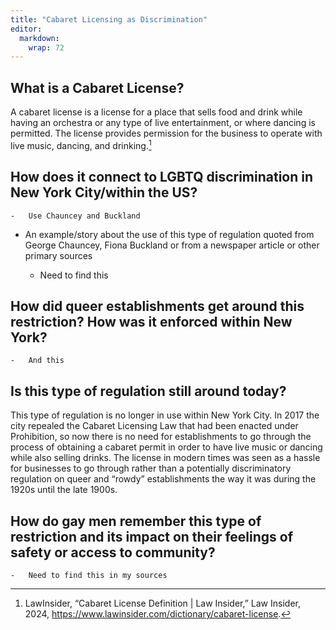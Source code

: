 ```yaml
---
title: "Cabaret Licensing as Discrimination"
editor: 
  markdown: 
    wrap: 72
---
```


## What is a Cabaret License?

A cabaret license is a license for a place that sells food and drink while having 
an orchestra or any type of live entertainment, or where dancing is permitted. 
The license provides permission for the business to operate with live music,
dancing, and drinking.[^1]

## How does it connect to LGBTQ discrimination in New York City/within the US?

    -   Use Chauncey and Buckland

-   An example/story about the use of this type of regulation quoted
    from George Chauncey, Fiona Buckland or from a newspaper article or
    other primary sources

    -   Need to find this

## How did queer establishments get around this restriction? How was it enforced within New York?

    -   And this

## Is this type of regulation still around today?

This type of regulation is no longer in use within New York City. In 2017 the 
city repealed the Cabaret Licensing Law that had been enacted under Prohibition,
so now there is no need for establishments to go through the process of obtaining 
a cabaret permit in order to have live music or dancing while also selling drinks.
The license in modern times was seen as a hassle for businesses to go through 
rather than a potentially discriminatory regulation on queer and "rowdy" 
establishments the way it was during the 1920s until the late 1900s.

## How do gay men remember this type of restriction and its impact on their feelings of safety or access to community?

    -   Need to find this in my sources

[^1]: LawInsider, “Cabaret License Definition \| Law Insider,” Law
    Insider, 2024,
    <https://www.lawinsider.com/dictionary/cabaret-license>.
